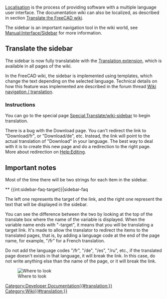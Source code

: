 <languages/>
<translate>
<!--T:1-->
[[Localisation]] is the process of providing software with a multiple language user interface.
The documentation wiki can also be localized, as described in section [[Localisation#Translate_the_FreeCAD_wiki|Translate the FreeCAD wiki]].

<!--T:2-->
The sidebar is an important navigation tool in the wiki world, see [http://www.mediawiki.org/wiki/Manual:Interface/Sidebar Manual:Interface/Sidebar] for more information.

==Translate the sidebar== <!--T:3-->

<!--T:4-->
The sidebar is now fully translatable with the [http://www.mediawiki.org/wiki/Help:Extension:Translate Translation extension], which is available in all pages of the wiki.

<!--T:5-->
In the FreeCAD wiki, the sidebar is implemented using templates, which change the text depending on the selected language.
Technical details on how this feature was implemented are described in the forum thread [https://forum.freecad.org/viewtopic.php?f=21&t=9687&start=10#p80441 Wiki navigation / translation].

===Instructions=== <!--T:6-->

<!--T:7-->
You can go to the special page [[Special:Translate/wiki-sidebar]] to begin translation.

<!--T:14-->
There is a bug with the Download page. You can't redirect the link to "Download/fr", or "Download/de", etc. Instead, the link will point to the actual translation of "Download" in your language.
The best way to deal with it is to create this new page and do a redirection to the right page. More about redirection on [[Help:Editing]].

==Important notes== <!--T:8-->

<!--T:9-->
Most of the time there will be two strings for each item in the sidebar.

 <!--T:15-->
<nowiki>** {{int:sidebar-faq-target}}|sidebar-faq</nowiki>

<!--T:16-->
The left one represents the target of the link, and the right one represent the text that will be displayed in the sidebar.

<!--T:10-->
You can see the difference between the two by looking at the top of the translate box where the name of the variable is displayed.
When the variable name ends with "-target", it means that you will be translating a target link. It's made to allow the translator
to redirect the items to the translated pages, that is, by adding a language code at the end of the page name, for example, "/fr" for a French translation.

<!--T:11-->
Do not add the language codes "/fr", "/de", "/es", "/ru", etc., if the translated page doesn't exists in that language, it will break the link.
In this case, do not write anything else than the name of the page, or it will break the link.

<!--T:12-->
[[File:Translate-sidebar-instruction.png|left|Where to look]]

</translate>
[[Category:Developer Documentation{{#translation:}}]]
[[Category:Wiki{{#translation:}}]]
{{clear}}